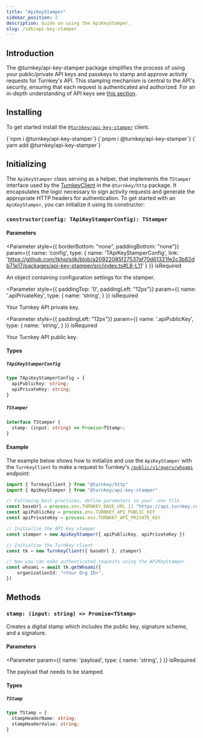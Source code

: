 ```yaml
---
title: "ApiKeyStamper"
sidebar_position: 2
description: Guide on using the ApiKeyStamper.
slug: /sdk/api-key-stamper
---
```



## Introduction

The @turnkey/api-key-stamper package simplifies the process of using your public/private API keys and passkeys to stamp and approve activity requests for Turnkey's API.
This stamping mechanism is central to the API's security, ensuring that each request is authenticated and authorized.
For an in-depth understanding of API keys see [this section](../faq#why-do-you-require-a-public--private-key-pair-to-access-turnkey-api).

## Installing

To get started install the [`@turnkey/api-key-stamper`](https://www.npmjs.com/package/@turnkey/api-key-stamper) client.

<Tabs>
  <TabItem value="npm" label="npm" default>
      <CodeBlock
        language="bash">
        {`npm i @turnkey/api-key-stamper`}
      </CodeBlock>
  </TabItem>
  <TabItem value="pnpm" label="pnpm">
      <CodeBlock
        language="bash">
        {`pnpm i @turnkey/api-key-stamper`}
      </CodeBlock>
  </TabItem>
  <TabItem value="yarn" label="yarn">
    <CodeBlock
        language="bash">
        {` yarn add @turnkey/api-key-stamper`}
      </CodeBlock>
  </TabItem>
</Tabs>


## Initializing

The `ApiKeyStamper` class serving as a helper, that implements the `TStamper` interface used by the [TurnkeyClient](./turnkey-client.mdx) in the `@turnkey/http` package.
It encapsulates the logic necessary to sign activity requests and generate the appropriate HTTP headers for authentication.
To get started with an `ApiKeyStamper`, you can initialize it using its constructor:

### `constructor(config: TApiKeyStamperConfig): TStamper`

#### Parameters

<Parameter
  style={{ borderBottom: "none", paddingBottom: "none"}}
  param={{
    name: 'config',
    type: {
      name: 'TApiKeyStamperConfig',
      link: 'https://github.com/tkhq/sdk/blob/a20922085f27537af70d61321fe2c3b82db71e17/packages/api-key-stamper/src/index.ts#L8-L11'
    }
  }}
  isRequired
>

An object containing configuration settings for the stamper.

</Parameter>


<Parameter
  style={{ paddingTop: '0', paddingLeft: "12px"}}
  param={{
    name: '.apiPrivateKey',
    type: {
      name: 'string',
    }
  }}
  isRequired
>

Your Turnkey API private key.

</Parameter>

<Parameter
  style={{ paddingLeft: "12px"}}
  param={{
    name: '.apiPublicKey',
    type: {
      name: 'string',
    }
  }}
  isRequired
>

Your Turnkey API public key.

</Parameter>



#### Types

##### `TApiKeyStamperConfig`
```ts
type TApiKeyStamperConfig = {
  apiPublicKey: string;
  apiPrivateKey: string;
}
```

##### `TStamper`
```ts
interface TStamper {
  stamp: (input: string) => Promise<TStamp>;
}
```

#### Example

The example below shows how to initialize and use the `ApiKeyStamper` with the `TurnkeyClient` to make a request
to Turnkey's [`/public/v1/query/whoami`](https://docs.turnkey.com/api#tag/Sessions/operation/GetWhoami) endpoint:

```ts
import { TurnkeyClient } from "@turnkey/http"
import { ApiKeyStamper } from "@turnkey/api-key-stamper"

// Following best practices, define parameters in your .env file
const baseUrl = process.env.TURNKEY_BASE_URL || "https://api.turnkey.com"
const apiPublicKey = process.env.TURNKEY_API_PUBLIC_KEY
const apiPrivateKey = process.env.TURNKEY_API_PRIVATE_KEY

// Initialize the API key stamper
const stamper = new ApiKeyStamper({ apiPublicKey, apiPrivateKey })

// Initialize the Turnkey client
const tk = new TurnkeyClient({ baseUrl }, stamper)

// Now you can make authenticated requests using the APIKeyStamper
const whoami = await tk.getWhoami({
    organizationId: "<Your Org ID>",
})
```

## Methods


### `stamp: (input: string) => Promise<TStamp>`

Creates a digital stamp which includes the public key, signature scheme, and a signature.

#### Parameters

<Parameter
  param={{
    name: 'payload',
    type: {
      name: 'string',
    }
  }}
  isRequired
>

The payload that needs to be stamped.

</Parameter>

#### Types

##### `TStamp`

```ts
type TStamp = {
  stampHeaderName: string;
  stampHeaderValue: string;
}
```